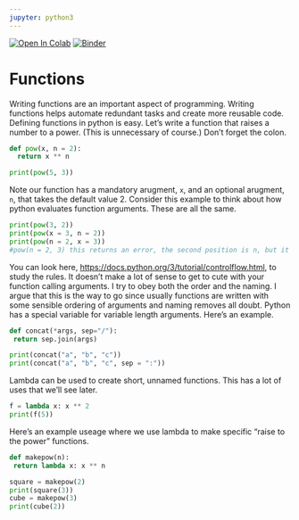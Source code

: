 ```yaml
---
jupyter: python3
---
```


<a href="https://colab.research.google.com/github/smart-stats/ds4bio_book/blob/main/book/functions.ipynb" target="_parent"><img src="https://colab.research.google.com/assets/colab-badge.svg" alt="Open In Colab"/></a> [![Binder](https://mybinder.org/badge_logo.svg)](https://mybinder.org/v2/gh/smart-stats/ds4bio_book/HEAD)

# Functions
Writing functions are an important aspect of programming. Writing functions helps automate redundant tasks and create more reusable code. Defining functions in python is easy. Let's write a function that raises a number to a power. (This is unnecessary of course.) Don't forget the colon.

```python
def pow(x, n = 2):
  return x ** n

print(pow(5, 3))
```

Note our function has a mandatory arugment, `x`, and an optional arugment, `n`, that takes the default value 2. Consider this example
to think about how python evaluates function arguments. These are all the same.

```python
print(pow(3, 2))
print(pow(x = 3, n = 2))
print(pow(n = 2, x = 3))
#pow(n = 2, 3) this returns an error, the second position is n, but it's a named argument too
```

You can look here, [https://docs.python.org/3/tutorial/controlflow.html](https://docs.python.org/3/tutorial/controlflow.html), to study the rules. It doesn't make a lot of sense to get to cute with your function calling arguments. I try to obey both the order and the naming. I argue that this is the way to go since usually functions are written with some sensible ordering of arguments and naming removes all doubt. Python has a special variable for variable length arguments. Here's an example.

```python
def concat(*args, sep="/"):
 return sep.join(args)  

print(concat("a", "b", "c"))
print(concat("a", "b", "c", sep = ":"))
```

Lambda can be used to create short, unnamed functions. This has a lot of uses that we'll see later. 

```python
f = lambda x: x ** 2
print(f(5))
```

Here's an example useage where we use lambda to make specific "raise to the power" functions.

```python
def makepow(n):
 return lambda x: x ** n

square = makepow(2)
print(square(3))
cube = makepow(3)
print(cube(2))
```

